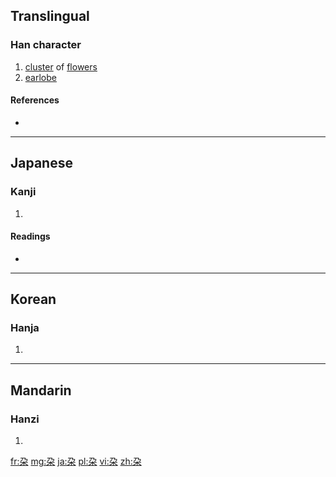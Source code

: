 {{also|朵}}
==Translingual==

===Han character===
{{Han char|rn=75|rad=木|as=02|sn=6|four=|canj=弓尸木 (NSD), X弓尸木 (XNSD)}}

# [[cluster]] of [[flower]]s
# [[earlobe]]

====References====
* {{Han ref|kx=0510.070|dkj=14430|dj=0894.060|hdz=21156.080|uh=6736|ud=26422}}

----

==Japanese==

===Kanji===
{{ja-kanji|grade=|rs=木02}}

# {{defn|Japanese|sort=木02}}

====Readings====
* {{ja-readings|on=[[だ]] (da), [[た]] (ta)|kun=[[えだ]] (eda)}}

----

==Korean==

===Hanja===
{{ko-hanja|hangeul=타|eumhun=|rv=ta|mr=t'a|y=tha}}

# {{defn|Korean|sort=木02}}

----

==Mandarin==

===Hanzi===
{{cmn-hanzi|pin=[[duǒ]] ([[duo3]])|wg=to<sup>3</sup>}}

# {{defn|Mandarin|sort=木02}}

[[fr:朶]]
[[mg:朶]]
[[ja:朶]]
[[pl:朶]]
[[vi:朶]]
[[zh:朶]]